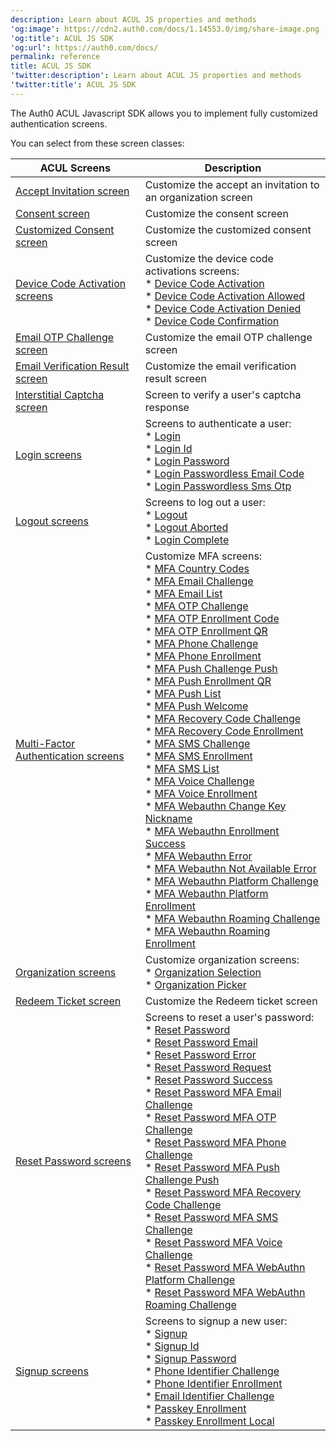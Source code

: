 ```yaml
---
description: Learn about ACUL JS properties and methods
'og:image': https://cdn2.auth0.com/docs/1.14553.0/img/share-image.png
'og:title': ACUL JS SDK
'og:url': https://auth0.com/docs/
permalink: reference
title: ACUL JS SDK
'twitter:description': Learn about ACUL JS properties and methods
'twitter:title': ACUL JS SDK
---
```

The Auth0 ACUL Javascript SDK allows you to implement fully customized authentication screens.

You can select from these screen classes:

<table class="table"><thead>
<tr>
<th><strong>ACUL Screens</strong></th>
<th><strong>Description</strong></th>
</tr>
</thead>
<tbody>
<tr>
<td><a href="/customize/login-pages/advanced-customizations/reference/accept-invitation">Accept Invitation screen</a></td>
<td>Customize the accept an invitation to an organization screen</td>
</tr>
<tr>
<td><a href="/customize/login-pages/advanced-customizations/reference/consent-screen-class">Consent screen</a></td>
<td>Customize the consent screen</td>
</tr>
<tr>
<td><a href="/customize/login-pages/advanced-customizations/reference/customized-consent-screen-class">Customized Consent screen</a></td>
<td>Customize the customized consent screen</td>
</tr>
<tr>
<td><a href="/customize/login-pages/advanced-customizations/reference/device-code-activation">Device Code Activation screens</a></td>
<td>Customize the device code activations screens: <br/>* <a href="/customize/login-pages/advanced-customizations/reference/device-code-activation#device-code-activation-screen-class">Device Code Activation</a> <br/>* <a href="/customize/login-pages/advanced-customizations/reference/device-code-activation#device-code-activation-allowed-screen-class">Device Code Activation Allowed</a> <br/>* <a href="/customize/login-pages/advanced-customizations/reference/device-code-activation#device-code-activation-denied-screen-class">Device Code Activation Denied</a> <br/>* <a href="/customize/login-pages/advanced-customizations/reference/device-code-activation#device-code-confirmation-screen-class">Device Code Confirmation</a></td>
</tr>
<tr>
<td><a href="/customize/login-pages/advanced-customizations/reference/email-otp-challenge-screen-class">Email OTP Challenge screen</a></td>
<td>Customize the email OTP challenge screen</td>
</tr>
<tr>
<td><a href="/customize/login-pages/advanced-customizations/reference/email-verification-result-screen-class">Email Verification Result screen</a></td>
<td>Customize the email verification result screen</td>
</tr>
<tr>
<td><a href="/customize/login-pages/advanced-customizations/reference/interstitial-captcha-screen-class">Interstitial Captcha screen</a></td>
<td>Screen to verify a user's captcha response</td>
</tr>
<tr>
<td><a href="/customize/login-pages/advanced-customizations/reference/login-screen-classes">Login screens</a></td>
<td>Screens to authenticate a user: <br/>* <a href="/customize/login-pages/advanced-customizations/reference/login-screen-classes#login-screen-class">Login</a> <br/>* <a href="/customize/login-pages/advanced-customizations/reference/login-screen-classes#login-id-screen-class">Login Id</a> <br/>* <a href="/customize/login-pages/advanced-customizations/reference/login-screen-classes#login-password-screen-class">Login Password</a> <br/>* <a href="/customize/login-pages/advanced-customizations/reference/login-screen-classes#login-passwordless-email-code-screen-class">Login Passwordless Email Code</a> <br/>* <a href="/customize/login-pages/advanced-customizations/reference/login-screen-classes#login-passwordless-sms-otp-screen-class">Login Passwordless Sms Otp</a></td>
</tr>
<tr>
<td><a href="/customize/login-pages/advanced-customizations/reference/logout-screen-classes">Logout screens</a></td>
<td>Screens to log out a user: <br/>* <a href="/customize/login-pages/advanced-customizations/reference/logout-screen-classes#logout-screen-class">Logout</a> <br/>* <a href="/customize/login-pages/advanced-customizations/reference/logout-screen-classes#logout-aborted-screen-classs">Logout Aborted</a> <br/>* <a href="/customize/login-pages/advanced-customizations/reference/logout-screen-classes#logout-complete-screen-class">Login Complete</a></td>
</tr>
<tr>
<td><a href="/customize/login-pages/advanced-customizations/reference/mfa">Multi-Factor Authentication screens</a></td>
<td>Customize MFA screens: <br/>* <a href="/customize/login-pages/advanced-customizations/reference/mfa/mfa-sms#mfa-country-codes-screen-class">MFA Country Codes</a> <br/>* <a href="/customize/login-pages/advanced-customizations/reference/mfa/mfa-email#mfa-email-challenge-screen-class">MFA Email Challenge</a> <br/>* <a href="/customize/login-pages/advanced-customizations/reference/mfa/mfa-email#mfa-email-list-screen-class">MFA Email List</a> <br/>* <a href="/customize/login-pages/advanced-customizations/reference/mfa/mfa-otp#mfa-otp-challenge-screen-class">MFA OTP Challenge</a> <br/>* <a href="/customize/login-pages/advanced-customizations/reference/mfa/mfa-otp#mfa-otp-enrollment-code-screen-class">MFA OTP Enrollment Code</a> <br/>* <a href="/customize/login-pages/advanced-customizations/reference/mfa/mfa-otp#mfa-otp-enrollment-qr-screen-class">MFA OTP Enrollment QR</a> <br/>* <a href="/customize/login-pages/advanced-customizations/reference/mfa/mfa-phone#mfa-phone-challenge-screen-class">MFA Phone Challenge</a> <br/>* <a href="/customize/login-pages/advanced-customizations/reference/mfa/mfa-phone#mfa-phone-enrollment-screen-class">MFA Phone Enrollment</a> <br/>* <a href="/customize/login-pages/advanced-customizations/reference/mfa/mfa-push#mfa-push-challenge-push-screen-class">MFA Push Challenge Push</a> <br/>* <a href="/customize/login-pages/advanced-customizations/reference/mfa/mfa-push#mfa-push-enrollment-qr-screen-class">MFA Push Enrollment QR</a> <br/>* <a href="/customize/login-pages/advanced-customizations/reference/mfa/mfa-push#mfa-push-list-screen-class">MFA Push List</a> <br/>* <a href="/customize/login-pages/advanced-customizations/reference/mfa/mfa-push#mfa-push-welcome-screen-class">MFA Push Welcome</a> <br/>* <a href="/customize/login-pages/advanced-customizations/reference/mfa/mfa-recovery-code#mfa-recovery-code-challenge-screen-class">MFA Recovery Code Challenge</a> <br/>* <a href="/customize/login-pages/advanced-customizations/reference/mfa/mfa-recovery-code#mfa-recovery-code-enrollment-screen-class">MFA Recovery Code Enrollment</a><br/>* <a href="/customize/login-pages/advanced-customizations/reference/mfa/mfa-sms#mfa-sms-challenge-screen-class">MFA SMS Challenge</a> <br/>* <a href="/customize/login-pages/advanced-customizations/reference/mfa/mfa-sms#mfa-sms-enrollment-screen-class">MFA SMS Enrollment</a> <br/>* <a href="/customize/login-pages/advanced-customizations/reference/mfa/mfa-sms#mfa-sms-list-screen-class">MFA SMS List</a> <br/>* <a href="/customize/login-pages/advanced-customizations/reference/mfa/mfa-voice#mfa-voice-challenge-screen-class">MFA Voice Challenge</a> <br/>* <a href="/customize/login-pages/advanced-customizations/reference/mfa/mfa-voice#mfa-voice-enrollment-screen-class">MFA Voice Enrollment</a> <br/>* <a href="/customize/login-pages/advanced-customizations/reference/mfa/mfa-webauthn#mfa-webauthn-change-key-nickname-screen-class">MFA Webauthn Change Key Nickname</a> <br/>* <a href="/customize/login-pages/advanced-customizations/reference/mfa/mfa-webauthn#mfa-webauthn-enrollment-success-screen-class">MFA Webauthn Enrollment Success</a> <br/>* <a href="/customize/login-pages/advanced-customizations/reference/mfa/mfa-webauthn#mfa-webauthn-error-screen-class">MFA Webauthn Error</a> <br/>* <a href="/customize/login-pages/advanced-customizations/reference/mfa/mfa-webauthn#mfa-webauthn-not-available-error-screen-class">MFA Webauthn Not Available Error</a> <br/>* <a href="/customize/login-pages/advanced-customizations/reference/mfa/mfa-webauthn#mfa-webauthn-platform-challenge-screen-class">MFA Webauthn Platform Challenge</a> <br/>* <a href="/customize/login-pages/advanced-customizations/reference/mfa/mfa-webauthn#mfa-webauthn-platform-enrollment-screen-class">MFA Webauthn Platform Enrollment</a> <br/>* <a href="/customize/login-pages/advanced-customizations/reference/mfa/mfa-webauthn#mfa-webauthn-roaming-challenge-screen-class">MFA Webauthn Roaming Challenge</a> <br/>* <a href="/customize/login-pages/advanced-customizations/reference/mfa/mfa-webauthn#mfa-webauthn-roaming-enrollment-screen-class">MFA Webauthn Roaming Enrollment</a></td>
</tr>
<tr>
<td><a href="/customize/login-pages/advanced-customizations/reference/organization">Organization screens</a></td>
<td>Customize organization screens: <br/>* <a href="/customize/login-pages/advanced-customizations/reference/organization#organization-selection-screen-class">Organization Selection</a> <br/>* <a href="/customize/login-pages/advanced-customizations/reference/organization#organization-picker-screen-class">Organization Picker</a></td>
</tr>
<tr>
<td><a href="/customize/login-pages/advanced-customizations/reference/redeem-ticket">Redeem Ticket screen</a></td>
<td>Customize the Redeem ticket screen</td>
</tr>
<tr>
<td><a href="/customize/login-pages/advanced-customizations/reference/reset-password-screen-classes">Reset Password screens</a></td>
<td>Screens to reset a user's password:  <br/>* <a href="/customize/login-pages/advanced-customizations/reference/reset-password-screen-classes#reset-password-screen-class">Reset Password</a> <br/>* <a href="/customize/login-pages/advanced-customizations/reference/reset-password-screen-classes#reset-password-email-screen-class">Reset Password Email</a> <br/>* <a href="/customize/login-pages/advanced-customizations/reference/reset-password-screen-classes#reset-password-error-screen-class">Reset Password Error</a> <br/>* <a href="/customize/login-pages/advanced-customizations/reference/reset-password-screen-classes#reset-password-request-screen-class">Reset Password Request</a> <br/>* <a href="/customize/login-pages/advanced-customizations/reference/reset-password-screen-classes#reset-password-success-screen-class">Reset Password Success</a> <br/>* <a href="/customize/login-pages/advanced-customizations/reference/reset-password-screen-classes#reset-password-mfa-email-challenge-screen-class">Reset Password MFA Email Challenge</a> <br/>* <a href="/customize/login-pages/advanced-customizations/reference/reset-password-screen-classes#reset-password-mfa-otp-challenge-screen-class">Reset Password MFA OTP Challenge</a> <br/>* <a href="/customize/login-pages/advanced-customizations/reference/reset-password-screen-classes#reset-password-mfa-phone-challenge-screen-class">Reset Password MFA Phone Challenge</a> <br/>* <a href="/customize/login-pages/advanced-customizations/reference/reset-password-screen-classes#reset-password-mfa-push-challenge-push-screen-class">Reset Password MFA Push Challenge Push</a> <br/>* <a href="/customize/login-pages/advanced-customizations/reference/reset-password-screen-classes#reset-password-mfa-recovery-code-challenge-screen-class">Reset Password MFA Recovery Code Challenge</a> <br/>* <a href="/customize/login-pages/advanced-customizations/reference/reset-password-screen-classes#reset-password-mfa-sms-challenge-screen-class">Reset Password MFA SMS Challenge</a> <br/>* <a href="/customize/login-pages/advanced-customizations/reference/reset-password-screen-classes#reset-password-mfa-voice-challenge-screen-class">Reset Password MFA Voice Challenge</a> <br/>* <a href="/customize/login-pages/advanced-customizations/reference/reset-password-screen-classes#reset-password-mfa-webauthn-platform-challenge-screen-class">Reset Password MFA WebAuthn Platform Challenge</a> <br/>* <a href="/customize/login-pages/advanced-customizations/reference/reset-password-screen-classes#reset-password-mfa-webauthn-roaming-challenge-screen-class">Reset Password MFA WebAuthn Roaming  Challenge</a></td>
</tr>
<tr>
<td><a href="/customize/login-pages/advanced-customizations/reference/signup-screen-classes">Signup screens</a></td>
<td>Screens to signup a new user:  <br/>* <a href="/customize/login-pages/advanced-customizations/reference/signup-screen-classes#signup-screen-class">Signup</a> <br/>* <a href="/customize/login-pages/advanced-customizations/reference/signup-screen-classes#signup-id-screen-class">Signup Id</a> <br/>* <a href="/customize/login-pages/advanced-customizations/reference/signup-screen-classes#signup-password-screen-class">Signup Password</a> <br/>* <a href="/customize/login-pages/advanced-customizations/reference/signup-screen-classes#phone-identifier-challenge-screen-class">Phone Identifier Challenge</a> <br/>* <a href="/customize/login-pages/advanced-customizations/reference/signup-screen-classes#phone-identifier-enrollment-screen-class">Phone Identifier Enrollment</a> <br/>* <a href="/customize/login-pages/advanced-customizations/reference/signup-screen-classes#email-identifier-challenge-screen-class">Email Identifier Challenge</a> <br/>* <a href="/customize/login-pages/advanced-customizations/reference/signup-screen-classes#passkey-enrollment-screen-class">Passkey Enrollment</a> <br/>* <a href="/customize/login-pages/advanced-customizations/reference/signup-screen-classes#passkey-enrollment-local-screen-class">Passkey Enrollment Local</a></td>
</tr>
</tbody>
</table>